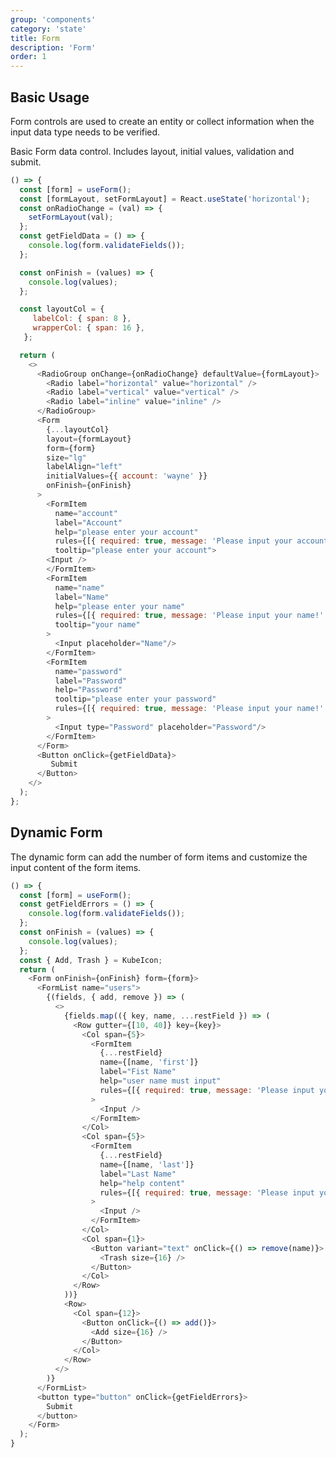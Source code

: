 ```yaml
---
group: 'components'
category: 'state'
title: Form
description: 'Form'
order: 1
---
```


## Basic Usage

Form controls are used to create an entity or collect information when the input data type needs to be verified.

Basic Form data control. Includes layout, initial values, validation and submit.

```js live=true
() => {
  const [form] = useForm();
  const [formLayout, setFormLayout] = React.useState('horizontal');
  const onRadioChange = (val) => {
    setFormLayout(val);
  };
  const getFieldData = () => {
    console.log(form.validateFields());
  };

  const onFinish = (values) => {
    console.log(values);
  };

  const layoutCol = {
     labelCol: { span: 8 },
     wrapperCol: { span: 16 },
   };

  return (
    <>
      <RadioGroup onChange={onRadioChange} defaultValue={formLayout}>
        <Radio label="horizontal" value="horizontal" />
        <Radio label="vertical" value="vertical" />
        <Radio label="inline" value="inline" />
      </RadioGroup>
      <Form
        {...layoutCol}
        layout={formLayout}
        form={form}
        size="lg"
        labelAlign="left"
        initialValues={{ account: 'wayne' }}
        onFinish={onFinish}
      >
        <FormItem
          name="account"
          label="Account"
          help="please enter your account"
          rules={[{ required: true, message: 'Please input your account!' }]}
          tooltip="please enter your account">
        <Input />
        </FormItem>
        <FormItem
          name="name"
          label="Name"
          help="please enter your name"
          rules={[{ required: true, message: 'Please input your name!' }]}
          tooltip="your name"
        >
          <Input placeholder="Name"/>
        </FormItem>
        <FormItem
          name="password"
          label="Password"
          help="Password"
          tooltip="please enter your password"
          rules={[{ required: true, message: 'Please input your name!' }]}
        >
          <Input type="Password" placeholder="Password"/>
        </FormItem>
      </Form>
      <Button onClick={getFieldData}>
         Submit
      </Button>
    </>
  );
};
```

## Dynamic Form

The dynamic form can add the number of form items and customize the input content of the form items.

```js live=true
() => {
  const [form] = useForm();
  const getFieldErrors = () => {
    console.log(form.validateFields());
  };
  const onFinish = (values) => {
    console.log(values);
  };
  const { Add, Trash } = KubeIcon;
  return (
    <Form onFinish={onFinish} form={form}>
      <FormList name="users">
        {(fields, { add, remove }) => (
          <>
            {fields.map(({ key, name, ...restField }) => (
              <Row gutter={[10, 40]} key={key}>
                <Col span={5}>
                  <FormItem
                    {...restField}
                    name={[name, 'first']}
                    label="Fist Name"
                    help="user name must input"
                    rules={[{ required: true, message: 'Please input your username!' }]}
                  >
                    <Input />
                  </FormItem>
                </Col>
                <Col span={5}>
                  <FormItem
                    {...restField}
                    name={[name, 'last']}
                    label="Last Name"
                    help="help content"
                    rules={[{ required: true, message: 'Please input your uid!' }]}
                  >
                    <Input />
                  </FormItem>
                </Col>
                <Col span={1}>
                  <Button variant="text" onClick={() => remove(name)}>
                    <Trash size={16} />
                  </Button>
                </Col>
              </Row>
            ))}
            <Row>
              <Col span={12}>
                <Button onClick={() => add()}>
                  <Add size={16} />
                </Button>
              </Col>
            </Row>
          </>
        )}
      </FormList>
      <button type="button" onClick={getFieldErrors}>
        Submit
      </button>
    </Form>
  );
}
```

